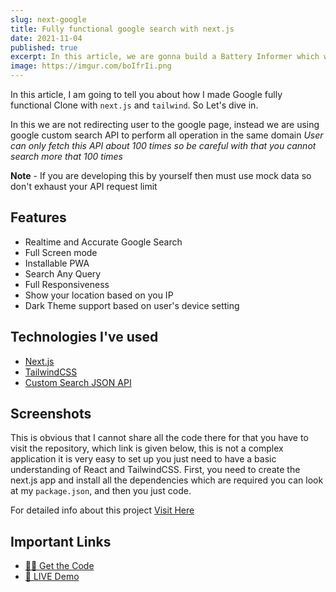 ```yaml
---
slug: next-google
title: Fully functional google search with next.js
date: 2021-11-04
published: true
excerpt: In this article, we are gonna build a Battery Informer which will display the battery status and the other information along with it such as the charging status, charging level and the discharging time.
image: https://imgur.com/boIfrIi.png
---
```


In this article, I am going to tell you about how I made Google fully functional Clone with `next.js` and `tailwind`. So Let's dive in.

In this we are not redirecting user to the google page, instead we are using google custom search API to perform all operation in the same domain _User can only fetch this API about 100 times so be careful with that you cannot search more that 100 times_

**Note** - If you are developing this by yourself then must use mock data so don't exhaust your API request limit

## Features

- Realtime and Accurate Google Search
- Full Screen mode
- Installable PWA
- Search Any Query
- Full Responsiveness
- Show your location based on you IP
- Dark Theme support based on user's device setting

## Technologies I've used

- [Next.js](https://nextjs.org/)
- [TailwindCSS](https://tailwindcss.com/)
- [Custom Search JSON API](https://rb.gy/0lfupd)

## Screenshots

<Figcaption
  src="https://rb.gy/snaajr"
  alt="Desktop - Home Page"
  caption="Desktop - Home Page"
/>

<Figcaption
  src="https://rb.gy/zsiyme"
  alt="Desktop - Results Page"
  caption="Desktop - Results Page"
/>

<Figcaption
  src="https://i.imgur.com/3CxDBaG.png"
  alt="Mobile - Home Page"
  caption="Mobile - Home Page"
/>

<Figcaption
  src="https://i.imgur.com/PovTPVT.png"
  alt="Mobile - Result Page"
  caption="Mobile - Result Page"
/>

This is obvious that I cannot share all the code there for that you have to visit the repository, which link is given below, this is not a complex application it is very easy to set up you just need to have a basic understanding of React and TailwindCSS.
First, you need to create the next.js app and install all the dependencies which are required you can look at my `package.json`, and then you just code.

For detailed info about this project [Visit Here](https://github.com/j471n/next-google#readme)

## Important Links

- [👨‍💻 Get the Code ](https://github.com/j471n/next-google)
- [🚀 LIVE Demo ](https://next-gooogle.vercel.app/)
